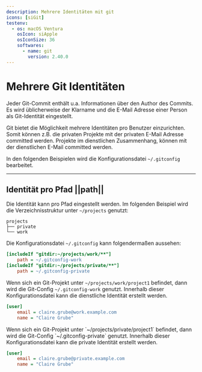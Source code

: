 ```yaml
---
description: Mehrere Identitäten mit git
icons: [siGit]
testenv:
  - os: macOS Ventura
    osIcon: siApple
    osIconSize: 36
    softwares:
      - name: git
        version: 2.40.0
---
```


# Mehrere Git Identitäten

<TestENV />

Jeder Git-Commit enthält u.a. Informationen über den Author des Commits.
Es wird üblicherweise der Klarname und die E-Mail Adresse einer Person als Git-Identität eingestellt.

Git bietet die Möglichkeit mehrere Identitäten pro Benutzer einzurichten.
Somit können z.B. die privaten Projekte mit der privaten E-Mail Adresse committed werden.
Projekte im dienstlichen Zusammenhang, können mit der dienstlichen E-Mail committed werden.

In den folgenden Beispielen wird die Konfigurationsdatei `~/.gitconfig` bearbeitet.

---

## Identität pro Pfad ||path||

Die Identität kann pro Pfad eingestellt werden.
Im folgenden Beispiel wird die Verzeichnisstruktur unter `~/projects` genutzt:

```
projects
├── private
└── work
```

Die Konfigurationsdatei `~/.gitconfig` kann folgendermaßen aussehen:

```ini title=~/.gitconfig
[includeIf "gitdir:~/projects/work/**"]
    path = ~/.gitconfig-work
[includeIf "gitdir:~/projects/private/**"]
    path = ~/.gitconfig-private
```

<Tabs>
  <Tab title="Projekt unter <code>~/projects/work</code>">

Wenn sich ein Git-Projekt unter `~/projects/work/project1` befindet, dann wird die Git-Config `~/.gitconfig-work` genutzt.
Innerhalb dieser Konfigurationsdatei kann die dienstliche Identität erstellt werden.

```ini title=~/.gitconfig-work
[user]
    email = claire.grube@work.example.com
    name = "Claire Grube"
```

  </Tab>
  <Tab title="Projekt unter <code>~/projects/private</code>">
Wenn sich ein Git-Projekt unter `~/projects/private/project1` befindet, dann wird die Git-Config `~/.gitconfig-private` genutzt.
Innerhalb dieser Konfigurationsdatei kann die private Identität erstellt werden.

```ini title=~/.gitconfig-private
[user]
    email = claire.grube@private.example.com
    name = "Claire Grube"
```

  </Tab>
</Tabs>
